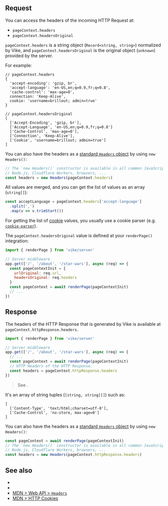 
## Request

You can access the headers of the incoming HTTP Request at:

- `pageContext.headers`
- `pageContext.headersOriginal`

`pageContext.headers` is a string object (`Record<string, string>`) normalized by Vike, and `pageContext.headersOriginal` is the original object (`unknown`) provided by the server.

For example:

```json5
// pageContext.headers
{
  'accept-encoding': 'gzip, br',
  'accept-language': 'en-US,en;q=0.9,fr;q=0.8',
  'cache-control': 'max-age=0',
  connection: 'Keep-Alive',
  cookie: 'username=brillout; admin=true'
}

// pageContext.headersOriginal
[
  ['Accept-Encoding', 'gzip, br'],
  ['Accept-Language', 'en-US,en;q=0.9,fr;q=0.8']
  ['Cache-Control', 'max-age=0'],
  ['Connection', 'Keep-Alive'],
  ['Cookie', 'username=brillout; admin=true']
]
```

You can also have the headers as a [standard `Headers` object](https://developer.mozilla.org/en-US/docs/Web/API/Headers) by using `new Headers()`:

```js
// The `new Headers()` constructor is available in all common JavaScript environments:
// Node.js, Cloudflare Workers, browsers, ...
const headers = new Headers(pageContext.headers)
```

All values are merged, and you can get the list of values as an array (`string[]`):
```js
const acceptLanguage = pageContext.headers['accept-language']
  .split(',')
  .map(v => v.trimStart())
```

For getting the list of [cookie](https://developer.mozilla.org/en-US/docs/Web/HTTP/Cookies) values, you usually use a cookie parser (e.g. [`cookie-parser`](https://npmjs.com/package/cookie-parser)).

The `pageContext.headersOriginal` value is defined at your <Link href="/renderPage">`renderPage()`</Link> integration:

```js
import { renderPage } from 'vike/server'

// Server middleware
app.get(['/', '/about', '/star-wars'], async (req) => {
  const pageContextInit = {
    urlOriginal: req.url,
    headersOriginal: req.headers
  }
  const pageContext = await renderPage(pageContextInit)
  // ...
})
```


## Response

The headers of the HTTP Response that is generated by Vike is available at `pageContext.httpResponse.headers`.

```js
import { renderPage } from 'vike/server'

// Server middleware
app.get(['/', '/about', '/star-wars'], async (req) => {
  // ...
  const pageContext = await renderPage(pageContextInit)
  // HTTP Headers of the HTTP Response.
  const headers = pageContext.httpResponse.headers
})
```

> See <Link href="/renderPage" />.

It's an array of string tuples (`[string, string][]`) such as:

```json5
[
  ['Content-Type', 'text/html;charset=utf-8'],
  ['Cache-Control', 'no-store, max-age=0']
]
```

You can also have the headers as a [standard `Headers` object](https://developer.mozilla.org/en-US/docs/Web/API/Headers) by using `new Headers()`:

```js
const pageContext = await renderPage(pageContextInit)
// The `new Headers()` constructor is available in all common JavaScript environments:
// Node.js, Cloudflare Workers, browsers, ...
const headers = new Headers(pageContext.httpResponse.headers)
```

## See also

- <Link href="/renderPage" />
- <Link href="/pageContext" />
- [MDN > Web API > `Headers`](https://developer.mozilla.org/en-US/docs/Web/API/Headers)
- [MDN > HTTP Cookies](https://developer.mozilla.org/en-US/docs/Web/HTTP/Cookies)
